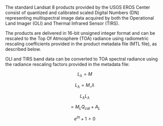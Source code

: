 The standard Landsat 8 products provided by the USGS EROS Center consist of quantized and calibrated scaled Digital Numbers (DN) representing multispectral image data acquired by both the Operational Land Imager (OLI) and Thermal Infrared Sensor (TIRS).  

The products are delivered in 16-bit unsigned integer format and can be rescaled to the Top Of Atmosphere (TOA) radiance using radiometric rescaling coefficients provided in the product metadata file (MTL file), as described below.

OLI and TIRS band data can be converted to TOA spectral radiance using the radiance rescaling factors provided in the metadata file:


$${ L }_{ \lambda }={ M } $$

$${ L }_{ \lambda } = { M }\_{ \lambda }$$

$${ L }_{ \lambda } { L }_{ \lambda }$$

$$={ M }_{ L }{ Q }_{ cal }+{ A }_{ L }$$


$${ e }^{ i\pi }+1=0$$

